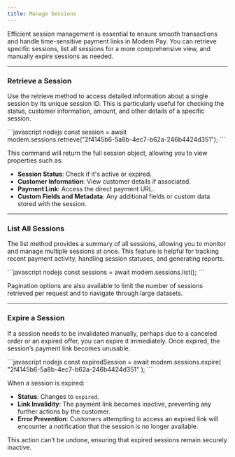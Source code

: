 ```yaml
---
title: Manage Sessions
---
```


Efficient session management is essential to ensure smooth transactions and handle time-sensitive payment links in Modem Pay. You can retrieve specific sessions, list all sessions for a more comprehensive view, and manually expire sessions as needed.

---

### Retrieve a Session

Use the retrieve method to access detailed information about a single session by its unique session ID. This is particularly useful for checking the status, customer information, amount, and other details of a specific session.

<CodeGroup>
```javascript nodejs
const session = await modem.sessions.retrieve("2f4145b6-5a8b-4ec7-b62a-246b4424d351");
```
</CodeGroup>

This command will return the full session object, allowing you to view properties such as:
- **Session Status**: Check if it's active or expired.
- **Customer Information**: View customer details if associated.
- **Payment Link**: Access the direct payment URL.
- **Custom Fields and Metadata**: Any additional fields or custom data stored with the session.

---

### List All Sessions

The list method provides a summary of all sessions, allowing you to monitor and manage multiple sessions at once. This feature is helpful for tracking recent payment activity, handling session statuses, and generating reports.

<CodeGroup>
```javascript nodejs
const sessions = await modem.sessions.list();
```
</CodeGroup>

Pagination options are also available to limit the number of sessions retrieved per request and to navigate through large datasets.

---

### Expire a Session

If a session needs to be invalidated manually, perhaps due to a canceled order or an expired offer, you can expire it immediately. Once expired, the session’s payment link becomes unusable.

<CodeGroup>
```javascript nodejs
const expiredSession = await modem.sessions.expire(
    "2f4145b6-5a8b-4ec7-b62a-246b4424d351"
);
```
</CodeGroup>

When a session is expired:
- **Status**: Changes to `expired`.
- **Link Invalidity**: The payment link becomes inactive, preventing any further actions by the customer.
- **Error Prevention**: Customers attempting to access an expired link will encounter a notification that the session is no longer available.

This action can’t be undone, ensuring that expired sessions remain securely inactive.

